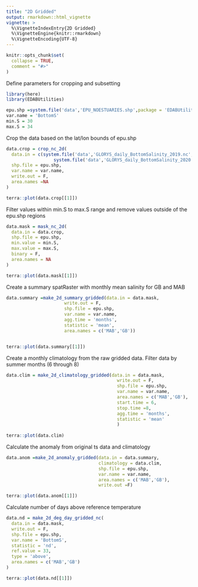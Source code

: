 ```yaml
---
title: "2D Gridded"
output: rmarkdown::html_vignette
vignette: >
  %\VignetteIndexEntry{2D Gridded}
  %\VignetteEngine{knitr::rmarkdown}
  %\VignetteEncoding{UTF-8}
---
```


```r
knitr::opts_chunk$set(
  collapse = TRUE,
  comment = "#>"
)
```

Define parameters for cropping and subsetting
```r
library(here)
library(EDABUtilities)

epu.shp =system.file('data','EPU_NOESTUARIES.shp',package = 'EDABUtilities')
var.name = 'BottomS'
min.S = 30
max.S = 34

```

Crop the data based on the lat/lon bounds of epu.shp
```r

data.crop = crop_nc_2d(
  data.in = c(system.file('data','GLORYS_daily_BottomSalinity_2019.nc',package = 'EDABUtilities'),
                  system.file('data','GLORYS_daily_BottomSalinity_2020.nc',package = 'EDABUtilities')),
  shp.file = epu.shp,
  var.name = var.name,
  write.out = F,
  area.names =NA
)

terra::plot(data.crop[[1]])
```
Filter values within min.S to max.S range and remove values outside of the epu.shp regions
```R

data.mask = mask_nc_2d(
  data.in = data.crop,
  shp.file = epu.shp,
  min.value = min.S,
  max.value = max.S,
  binary = F,
  area.names = NA
)

terra::plot(data.mask[[1]])
```
Create a summary spatRaster with monthly mean salinity for GB and MAB

```R
data.summary =make_2d_summary_gridded(data.in = data.mask,
                      write.out = F,
                      shp.file = epu.shp,
                      var.name = var.name,
                      agg.time = 'months',
                      statistic = 'mean',
                      area.names = c('MAB','GB'))


terra::plot(data.summary[[1]])
```
Create a monthly climatology from the raw gridded data. Filter data by summer months (6 through 8)
``` R
data.clim = make_2d_climatology_gridded(data.in = data.mask,
                                          write.out = F,
                                          shp.file = epu.shp,
                                          var.name = var.name,
                                          area.names = c('MAB','GB'),
                                          start.time = 6, 
                                          stop.time =8,
                                          agg.time = 'months',
                                          statistic = 'mean'
                                          )
  
terra::plot(data.clim)
```

Calculate the anomaly from original ts data and climatology
```R
data.anom =make_2d_anomaly_gridded(data.in = data.summary,
                                   climatology = data.clim,
                                   shp.file = epu.shp,
                                   var.name = var.name,
                                   area.names = c('MAB','GB'),
                                   write.out =F)

terra::plot(data.anom[[1]])
```
Calculate number of days above reference temperature
```R
data.nd = make_2d_deg_day_gridded_nc(
  data.in = data.mask,
  write.out = F,
  shp.file = epu.shp,
  var.name = 'BottomS',
  statistic = 'nd',
  ref.value = 33,
  type = 'above',
  area.names = c('MAB','GB')
)

terra::plot(data.nd[[1]])
```